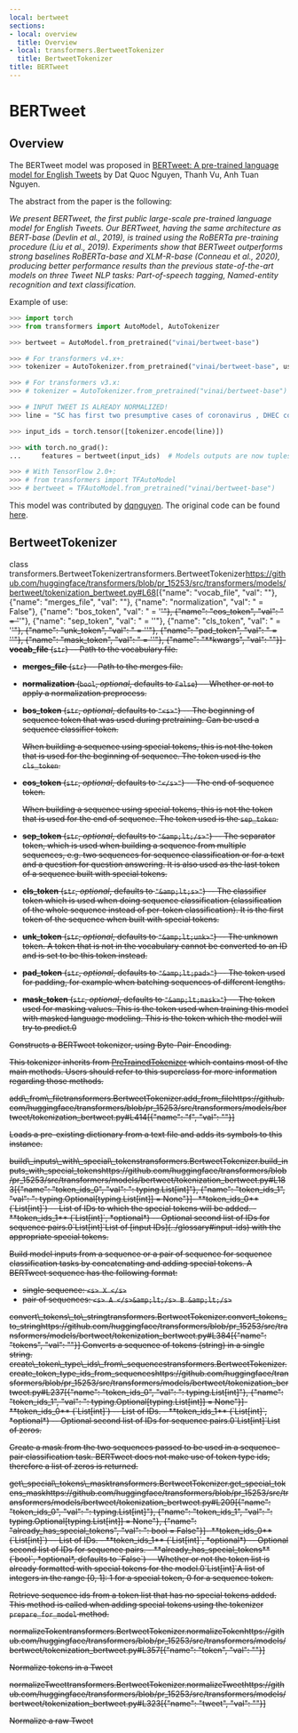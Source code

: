 ```yaml
---
local: bertweet
sections:
- local: overview
  title: Overview
- local: transformers.BertweetTokenizer
  title: BertweetTokenizer
title: BERTweet
---
```

<script>
</script>
<!--Copyright 2020 The HuggingFace Team. All rights reserved.

Licensed under the Apache License, Version 2.0 (the "License"); you may not use this file except in compliance with
the License. You may obtain a copy of the License at

http://www.apache.org/licenses/LICENSE-2.0

Unless required by applicable law or agreed to in writing, software distributed under the License is distributed on
an "AS IS" BASIS, WITHOUT WARRANTIES OR CONDITIONS OF ANY KIND, either express or implied. See the License for the
specific language governing permissions and limitations under the License.
-->

<h1 id="bertweet">BERTweet</h1>

<h2 id="overview">Overview</h2>

The BERTweet model was proposed in [BERTweet: A pre-trained language model for English Tweets](https://www.aclweb.org/anthology/2020.emnlp-demos.2.pdf) by Dat Quoc Nguyen, Thanh Vu, Anh Tuan Nguyen.

The abstract from the paper is the following:

*We present BERTweet, the first public large-scale pre-trained language model for English Tweets. Our BERTweet, having
the same architecture as BERT-base (Devlin et al., 2019), is trained using the RoBERTa pre-training procedure (Liu et
al., 2019). Experiments show that BERTweet outperforms strong baselines RoBERTa-base and XLM-R-base (Conneau et al.,
2020), producing better performance results than the previous state-of-the-art models on three Tweet NLP tasks:
Part-of-speech tagging, Named-entity recognition and text classification.*

Example of use:

```python
>>> import torch
>>> from transformers import AutoModel, AutoTokenizer

>>> bertweet = AutoModel.from_pretrained("vinai/bertweet-base")

>>> # For transformers v4.x+:
>>> tokenizer = AutoTokenizer.from_pretrained("vinai/bertweet-base", use_fast=False)

>>> # For transformers v3.x:
>>> # tokenizer = AutoTokenizer.from_pretrained("vinai/bertweet-base")

>>> # INPUT TWEET IS ALREADY NORMALIZED!
>>> line = "SC has first two presumptive cases of coronavirus , DHEC confirms HTTPURL via @USER :cry:"

>>> input_ids = torch.tensor([tokenizer.encode(line)])

>>> with torch.no_grad():
...     features = bertweet(input_ids)  # Models outputs are now tuples

>>> # With TensorFlow 2.0+:
>>> # from transformers import TFAutoModel
>>> # bertweet = TFAutoModel.from_pretrained("vinai/bertweet-base")
```

This model was contributed by [dqnguyen](https://huggingface.co/dqnguyen). The original code can be found [here](https://github.com/VinAIResearch/BERTweet).

<h2 id="transformers.BertweetTokenizer">BertweetTokenizer</h2>

<div class="docstring">

<docstring><name>class transformers.BertweetTokenizer</name><anchor>transformers.BertweetTokenizer</anchor><source>https://github.com/huggingface/transformers/blob/pr_15253/src/transformers/models/bertweet/tokenization_bertweet.py#L68</source><parameters>[{"name": "vocab_file", "val": ""}, {"name": "merges_file", "val": ""}, {"name": "normalization", "val": " = False"}, {"name": "bos_token", "val": " = '<s>'"}, {"name": "eos_token", "val": " = '</s>'"}, {"name": "sep_token", "val": " = '</s>'"}, {"name": "cls_token", "val": " = '<s>'"}, {"name": "unk_token", "val": " = '<unk>'"}, {"name": "pad_token", "val": " = '<pad>'"}, {"name": "mask_token", "val": " = '<mask>'"}, {"name": "**kwargs", "val": ""}]</parameters><paramsdesc>- **vocab_file** (`str`) --
  Path to the vocabulary file.
- **merges_file** (`str`) --
  Path to the merges file.
- **normalization** (`bool`, *optional*, defaults to `False`) --
  Whether or not to apply a normalization preprocess.
- **bos_token** (`str`, *optional*, defaults to `"<s>"`) --
  The beginning of sequence token that was used during pretraining. Can be used a sequence classifier token.

  <Tip>

  When building a sequence using special tokens, this is not the token that is used for the beginning of
  sequence. The token used is the `cls_token`.

  </Tip>

- **eos_token** (`str`, *optional*, defaults to `"</s>"`) --
  The end of sequence token.

  <Tip>

  When building a sequence using special tokens, this is not the token that is used for the end of sequence.
  The token used is the `sep_token`.

  </Tip>

- **sep_token** (`str`, *optional*, defaults to `"&amp;lt;/s>"`) --
  The separator token, which is used when building a sequence from multiple sequences, e.g. two sequences for
  sequence classification or for a text and a question for question answering. It is also used as the last
  token of a sequence built with special tokens.
- **cls_token** (`str`, *optional*, defaults to `"&amp;lt;s>"`) --
  The classifier token which is used when doing sequence classification (classification of the whole sequence
  instead of per-token classification). It is the first token of the sequence when built with special tokens.
- **unk_token** (`str`, *optional*, defaults to `"&amp;lt;unk>"`) --
  The unknown token. A token that is not in the vocabulary cannot be converted to an ID and is set to be this
  token instead.
- **pad_token** (`str`, *optional*, defaults to `"&amp;lt;pad>"`) --
  The token used for padding, for example when batching sequences of different lengths.
- **mask_token** (`str`, *optional*, defaults to `"&amp;lt;mask>"`) --
  The token used for masking values. This is the token used when training this model with masked language
  modeling. This is the token which the model will try to predict.</paramsdesc><paramgroups>0</paramgroups></docstring>

Constructs a BERTweet tokenizer, using Byte-Pair-Encoding.

This tokenizer inherits from [PreTrainedTokenizer](/docs/transformers/pr_15253/en/main_classes/tokenizer#transformers.PreTrainedTokenizer) which contains most of the main methods. Users should refer to
this superclass for more information regarding those methods.





<div class="docstring">
<docstring><name>add\_from\_file</name><anchor>transformers.BertweetTokenizer.add_from_file</anchor><source>https://github.com/huggingface/transformers/blob/pr_15253/src/transformers/models/bertweet/tokenization_bertweet.py#L414</source><parameters>[{"name": "f", "val": ""}]</parameters></docstring>

Loads a pre-existing dictionary from a text file and adds its symbols to this instance.


</div>
<div class="docstring">
<docstring><name>build\_inputs\_with\_special\_tokens</name><anchor>transformers.BertweetTokenizer.build_inputs_with_special_tokens</anchor><source>https://github.com/huggingface/transformers/blob/pr_15253/src/transformers/models/bertweet/tokenization_bertweet.py#L183</source><parameters>[{"name": "token_ids_0", "val": ": typing.List[int]"}, {"name": "token_ids_1", "val": ": typing.Optional[typing.List[int]] = None"}]</parameters><paramsdesc>- **token_ids_0** (`List[int]`) --
  List of IDs to which the special tokens will be added.
- **token_ids_1** (`List[int]`, *optional*) --
  Optional second list of IDs for sequence pairs.</paramsdesc><paramgroups>0</paramgroups><rettype>`List[int]`</rettype><retdesc>List of [input IDs](../glossary#input-ids) with the appropriate special tokens.</retdesc></docstring>

Build model inputs from a sequence or a pair of sequence for sequence classification tasks by concatenating and
adding special tokens. A BERTweet sequence has the following format:

- single sequence: `<s> X </s>`
- pair of sequences: `<s> A </s>&amp;lt;/s> B &amp;lt;/s>`








</div>
<div class="docstring">
<docstring><name>convert\_tokens\_to\_string</name><anchor>transformers.BertweetTokenizer.convert_tokens_to_string</anchor><source>https://github.com/huggingface/transformers/blob/pr_15253/src/transformers/models/bertweet/tokenization_bertweet.py#L384</source><parameters>[{"name": "tokens", "val": ""}]</parameters></docstring>
Converts a sequence of tokens (string) in a single string.

</div>
<div class="docstring">
<docstring><name>create\_token\_type\_ids\_from\_sequences</name><anchor>transformers.BertweetTokenizer.create_token_type_ids_from_sequences</anchor><source>https://github.com/huggingface/transformers/blob/pr_15253/src/transformers/models/bertweet/tokenization_bertweet.py#L237</source><parameters>[{"name": "token_ids_0", "val": ": typing.List[int]"}, {"name": "token_ids_1", "val": ": typing.Optional[typing.List[int]] = None"}]</parameters><paramsdesc>- **token_ids_0** (`List[int]`) --
  List of IDs.
- **token_ids_1** (`List[int]`, *optional*) --
  Optional second list of IDs for sequence pairs.</paramsdesc><paramgroups>0</paramgroups><rettype>`List[int]`</rettype><retdesc>List of zeros.</retdesc></docstring>

Create a mask from the two sequences passed to be used in a sequence-pair classification task. BERTweet does
not make use of token type ids, therefore a list of zeros is returned.








</div>
<div class="docstring">
<docstring><name>get\_special\_tokens\_mask</name><anchor>transformers.BertweetTokenizer.get_special_tokens_mask</anchor><source>https://github.com/huggingface/transformers/blob/pr_15253/src/transformers/models/bertweet/tokenization_bertweet.py#L209</source><parameters>[{"name": "token_ids_0", "val": ": typing.List[int]"}, {"name": "token_ids_1", "val": ": typing.Optional[typing.List[int]] = None"}, {"name": "already_has_special_tokens", "val": ": bool = False"}]</parameters><paramsdesc>- **token_ids_0** (`List[int]`) --
  List of IDs.
- **token_ids_1** (`List[int]`, *optional*) --
  Optional second list of IDs for sequence pairs.
- **already_has_special_tokens** (`bool`, *optional*, defaults to `False`) --
  Whether or not the token list is already formatted with special tokens for the model.</paramsdesc><paramgroups>0</paramgroups><rettype>`List[int]`</rettype><retdesc>A list of integers in the range [0, 1]: 1 for a special token, 0 for a sequence token.</retdesc></docstring>

Retrieve sequence ids from a token list that has no special tokens added. This method is called when adding
special tokens using the tokenizer `prepare_for_model` method.








</div>
<div class="docstring">
<docstring><name>normalizeToken</name><anchor>transformers.BertweetTokenizer.normalizeToken</anchor><source>https://github.com/huggingface/transformers/blob/pr_15253/src/transformers/models/bertweet/tokenization_bertweet.py#L357</source><parameters>[{"name": "token", "val": ""}]</parameters></docstring>

Normalize tokens in a Tweet


</div>
<div class="docstring">
<docstring><name>normalizeTweet</name><anchor>transformers.BertweetTokenizer.normalizeTweet</anchor><source>https://github.com/huggingface/transformers/blob/pr_15253/src/transformers/models/bertweet/tokenization_bertweet.py#L323</source><parameters>[{"name": "tweet", "val": ""}]</parameters></docstring>

Normalize a raw Tweet


</div></div>
